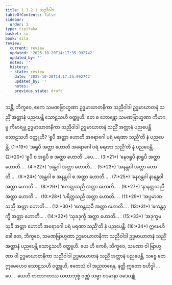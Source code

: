 ```yaml
---
title: 1.3.2.1 သညီဝါဒ
tableOfContents: false
sidebar:
  order: 1
type: tipitaka
basket: su
book: sila
review:
  current: review
  updated: '2025-10-20T14:17:35.992742'
  updated_by: ''
  notes: ''
  history:
  - state: review
    date: '2025-10-20T14:17:35.992742'
    updated_by: ''
    notes: ''
    previous_state: draft
---
```



<DynamicBreadcrumb />


<ReviewStatus review={frontmatter.review} showDetails={true} />

<HypothesisAnnotation frontmatter={frontmatter} />

<Division number="75" book="sila" e="ch" v="6" p="28">

<Paragraph number="119" book="sila">
သန္တိ, ဘိက္ခဝေ, ဧကေ သမဏဗြာဟ္မဏာ ဥဒ္ဓမာဃာတနိကာ သညီဝါဒါ ဥဒ္ဓမာဃာတနံ <Emphasis>သညိံ အတ္တာနံ</Emphasis> ပညပေန္တိ သောဠသဟိ ဝတ္ထူဟိ. တေ စ ဘောန္တော သမဏဗြာဟ္မဏာ ကိမာဂမ္မ ကိမာရဗ္ဘ ဥဒ္ဓမာဃာတနိကာ သညီဝါဒါ ဥဒ္ဓမာဃာတနံ သညိံ အတ္တာနံ ပညပေန္တိ သောဠသဟိ ဝတ္ထူဟိ?
</Paragraph>

</Division>
<Division number="76" book="sila" e="ch" v="6" p="29">

<Paragraph number="120" book="sila">
‘<Emphasis>ရူပီ အတ္တာ</Emphasis> ဟောတိ အရောဂေါ ပရံ မရဏာ <Emphasis>သညီ</Emphasis>’တိ နံ ပညပေန္တိ. (1:*19*)
</Paragraph>

<Paragraph number="121" book="sila">
‘<Emphasis>အရူပီ အတ္တာ</Emphasis> ဟောတိ အရောဂေါ ပရံ မရဏာ <Emphasis>သညီ</Emphasis>’တိ နံ ပညပေန္တိ. (2:*20*)
</Paragraph>

<Paragraph number="122" book="sila">
‘<Emphasis>ရူပီ စ အရူပီ စ အတ္တာ</Emphasis> ဟောတိ …ပေ… . (3:*21*)
</Paragraph>

<Paragraph number="123" book="sila">
‘<Emphasis>နေဝရူပီ နာရူပီ အတ္တာ</Emphasis> ဟောတိ… . (4:*22*)
</Paragraph>

<Paragraph number="124" book="sila">
‘<Emphasis>အန္တဝါ အတ္တာ</Emphasis> ဟောတိ… . (5:*23*)
</Paragraph>

<Paragraph number="125" book="sila">
‘<Emphasis>အနန္တဝါ အတ္တာ</Emphasis> ဟောတိ… . (6:*24*)
</Paragraph>

<Paragraph number="126" book="sila">
‘<Emphasis>အန္တဝါ စ အနန္တဝါ စ အတ္တာ</Emphasis> ဟောတိ… . (7:*25*)
</Paragraph>

<Paragraph number="127" book="sila">
‘<Emphasis>နေဝန္တဝါ နာနန္တဝါ အတ္တာ</Emphasis> ဟောတိ… . (8:*26*)
</Paragraph>

<Paragraph number="128" book="sila">
‘<Emphasis>ဧကတ္တသညီ အတ္တာ</Emphasis> ဟောတိ… . (9:*27*)
</Paragraph>

<Paragraph number="129" book="sila">
‘<Emphasis>နာနတ္တသညီ အတ္တာ</Emphasis> ဟောတိ… . (10:*28*)
</Paragraph>

<Paragraph number="130" book="sila">
‘<Emphasis>ပရိတ္တသညီ အတ္တာ</Emphasis> ဟောတိ… . (11:*29*)
</Paragraph>

<Paragraph number="131" book="sila">
‘<Emphasis>အပ္ပမာဏသညီ အတ္တာ</Emphasis> ဟောတိ… . (12:*30*)
</Paragraph>

<Paragraph number="132" book="sila">
‘<Emphasis>ဧကန္တသုခီ အတ္တာ</Emphasis> ဟောတိ… . (13:*31*)
</Paragraph>

<Paragraph number="133" book="sila">
‘<Emphasis>ဧကန္တဒုက္ခီ အတ္တာ</Emphasis> ဟောတိ… . (14:*32*)
</Paragraph>

<Paragraph number="134" book="sila">
‘<Emphasis>သုခဒုက္ခီ အတ္တာ</Emphasis> ဟောတိ… . (15:*33*)
</Paragraph>

<Paragraph number="135" book="sila">
‘<Emphasis>အဒုက္ခမသုခီ အတ္တာ</Emphasis> ဟောတိ အရောဂေါ ပရံ မရဏာ <Emphasis>သညီ</Emphasis>’တိ နံ ပညပေန္တိ. (16:*34*)
</Paragraph>

</Division>
<Division number="77" book="sila" e="ch" v="6" p="29">

<Paragraph number="136" book="sila">
ဣမေဟိ ခေါ တေ, ဘိက္ခဝေ, သမဏဗြာဟ္မဏာ ဥဒ္ဓမာဃာတနိကာ သညီဝါဒါ ဥဒ္ဓမာဃာတနံ သညိံ အတ္တာနံ ပညပေန္တိ သောဠသဟိ ဝတ္ထူဟိ. ယေ ဟိ ကေစိ, ဘိက္ခဝေ, သမဏာ ဝါ ဗြာဟ္မဏာ ဝါ ဥဒ္ဓမာဃာတနိကာ သညီဝါဒါ ဥဒ္ဓမာဃာတနံ သညိံ အတ္တာနံ ပညပေန္တိ, သဗ္ဗေ တေ ဣမေဟေဝ သောဠသဟိ ဝတ္ထူဟိ, ဧတေသံ ဝါ အညတရေန, နတ္ထိ ဣတော ဗဟိဒ္ဓါ …ပေ…  ယေဟိ တထာဂတဿ ယထာဘုစ္စံ ဝဏ္ဏံ သမ္မာ ဝဒမာနာ ဝဒေယျုံ.
</Paragraph>
</Division>